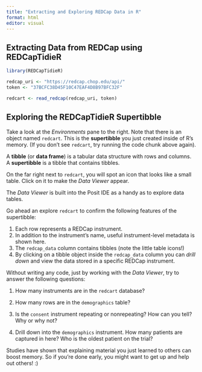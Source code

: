 ```yaml
---
title: "Extracting and Exploring REDCap Data in R"
format: html
editor: visual
---
```


## Extracting Data from REDCap using REDCapTidieR

```r
library(REDCapTidieR)

redcap_uri <- "https://redcap.chop.edu/api/"
token <- "37BCFC38D45F10C47EAF4D8B97BFC32F"

redcart <- read_redcap(redcap_uri, token)
```

## Exploring the REDCapTidieR Supertibble

Take a look at the *Environments* pane to the right. Note that there is an object named `redcart`. This is the **supertibble** you just created inside of R's memory. (If you don't see `redcart`, try running the code chunk above again).

A **tibble** (or **data frame**) is a tabular data structure with rows and columns. A **supertibble** is a tibble that contains tibbles.

On the far right next to `redcart`, you will spot an icon that looks like a small table. Click on it to make the *Data Viewer* appear.

The *Data Viewer* is built into the Posit IDE as a handy as to explore data tables.

Go ahead an explore `redcart` to confirm the following features of the supertibble:

1.  Each row represents a REDCap instrument.
2.  In addition to the instrument's name, useful instrument-level metadata is shown here.
3.  The `redcap_data` column contains tibbles (note the little table icons!)
4.  By clicking on a tibble object inside the `redcap_data` column you can *drill down* and view the data stored in a specific REDCap instrument.

Without writing any code, just by working with the *Data Viewer*, try to answer the following questions:

1.  How many instruments are in the `redcart` database?

2.  How many rows are in the `demographics` table?

3.  Is the `consent` instrument repeating or nonrepeating? How can you tell? Why or why not?

4.  Drill down into the `demographics` instrument. How many patients are captured in here? Who is the oldest patient on the trial?

Studies have shown that explaining material you just learned to others can boost memory. So if you're done early, you might want to get up and help out others! :)

